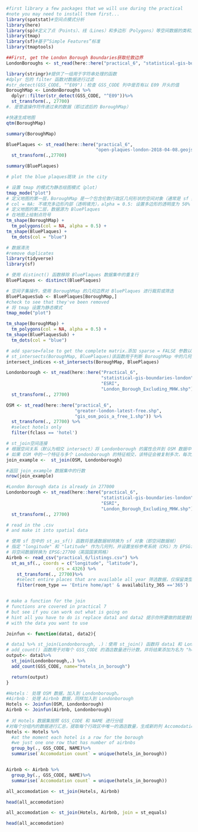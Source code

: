 ```r
#first library a few packages that we will use during the practical
#note you may need to install them first...
library(spatstat)#空间点模式分析
library(here)
library(sp)#定义了点（Points）、线（Lines）和多边形（Polygons）等空间数据的类和方法
library(tmap)
library(sf)#基于“Simple Features”标准
library(tmaptools)
```

```r
##First, get the London Borough Boundaries获取伦敦边界
LondonBoroughs <- st_read(here::here("practical_6", "statistical-gis-boundaries-london", "ESRI", "London_Borough_Excluding_MHW.shp"))
```
```r
library(stringr)#提供了一组用于字符串处理的函数
#dplyr 包的 filter 函数对数据进行过滤
#str_detect(GSS_CODE, "^E09")：检查 GSS_CODE 列中是否有以 E09 开头的值
BoroughMap <- LondonBoroughs %>%
  dplyr::filter(str_detect(GSS_CODE, "^E09"))%>%
  st_transform(., 27700)
#. 是管道操作符传递过来的数据（即过滤后的 BoroughMap）

#快速生成地图
qtm(BoroughMap)
```
```r
summary(BoroughMap)
```
```r
BluePlaques <- st_read(here::here("practical_6",
                                  "open-plaques-london-2018-04-08.geojson")) %>%
  st_transform(.,27700)
```
```r
summary(BluePlaques)
```
```r
# plot the blue plaques斑块 in the city

# 设置 tmap 的模式为静态绘图模式（plot）
tmap_mode("plot")
# 定义地图的第一层，BoroughMap 是一个包含伦敦行政区几何形状的空间对象（通常是 sf 数据对象）
# col = NA: 不填充多边形内部（透明填充），alpha = 0.5: 设置多边形的透明度为 50%
# 定义地图的第二层，数据源为 BluePlaques
# 在地图上绘制点符号
tm_shape(BoroughMap) +
  tm_polygons(col = NA, alpha = 0.5) +
tm_shape(BluePlaques) +
  tm_dots(col = "blue")
```
```r
# 数据清洗
#remove duplicates
library(tidyverse)
library(sf)

# 使用 distinct() 函数移除 BluePlaques 数据集中的重复行
BluePlaques <- distinct(BluePlaques)
```
```r
# 空间子集操作，使用 BoroughMap 的几何边界对 BluePlaques 进行裁剪或筛选
BluePlaquesSub <- BluePlaques[BoroughMap,]
#check to see that they've been removed
# 将 tmap 设置为静态模式
tmap_mode("plot")

tm_shape(BoroughMap) +
  tm_polygons(col = NA, alpha = 0.5) +
tm_shape(BluePlaquesSub) +
  tm_dots(col = "blue")
```

```r
# add sparse=false to get the complete matrix.添加 sparse = FALSE 参数以获得完整的矩阵
# st_intersects(BoroughMap, BluePlaques)该函数用于判断 BoroughMap 中的几何形状是否与 BluePlaques 中的几何形状相交
intersect_indices <-st_intersects(BoroughMap, BluePlaques)
```

```r
Londonborough <- st_read(here::here("Practical_6",
                                    "statistical-gis-boundaries-london", 
                                    "ESRI", 
                                    "London_Borough_Excluding_MHW.shp"))%>%
  st_transform(., 27700)
```
```r
OSM <- st_read(here::here("practical_6",
                          "greater-london-latest-free.shp", 
                          "gis_osm_pois_a_free_1.shp")) %>%
  st_transform(., 27700) %>%
  #select hotels only
  filter(fclass == 'hotel')
```
```r
# st_join空间连接
# 根据空间关系（默认为相交 intersect）将 Londonborough 的属性合并到 OSM 数据中
# 如果 OSM 中的一个特征与多个 Londonborough 的特征相交，该特征会被复制多次，每次附加一个匹配的属性
join_example <-  st_join(OSM, Londonborough)

#返回 join_example 数据集中的行数
nrow(join_example)
```

```r
#London Borough data is already in 277000
Londonborough <- st_read(here::here("practical_6",
                                    "statistical-gis-boundaries-london", 
                                    "ESRI", 
                                    "London_Borough_Excluding_MHW.shp"))%>%
  st_transform(., 27700)
```
```r
# read in the .csv
# and make it into spatial data

# 使用 sf 包中的 st_as_sf() 函数将普通数据帧转换为 sf 对象（即空间数据帧）
# 指定 "longitude" 和 "latitude" 作为几何列，并设置坐标参考系统（CRS）为 EPSG:4326 (WGS84 地理坐标)
# 将空间数据转换为 EPSG:27700（英国国家网格）
Airbnb <- read_csv("practical_6/listings.csv") %>%
  st_as_sf(., coords = c("longitude", "latitude"), 
                   crs = 4326) %>%
    st_transform(., 27700)%>%
    #select entire places that are available all year 筛选数据，仅保留类型为 'Entire home/apt' 的 Airbnb 房源，并且这些房源全年 365 天可用
    filter(room_type == 'Entire home/apt' & availability_365 =='365')


# make a function for the join
# functions are covered in practical 7
# but see if you can work out what is going on
# hint all you have to do is replace data1 and data2 提示你所要做的就是替换 data1 和 data2
# with the data you want to use

Joinfun <- function(data1, data2){

# data1 %>% st_join(Londonborough, .)：使用 st_join() 函数将 data1 和 Londonborough 进行空间连接
# add_count() 函数用于对每个 GSS_CODE 的酒店数量进行计数，并将结果添加为名为 "hotels_in_borough" 的新列
output<- data1%>%
  st_join(Londonborough,.) %>%
  add_count(GSS_CODE, name="hotels_in_borough") 

  return(output)
}

#Hotels： 处理 OSM 数据，加入到 Londonborough。
#Airbnb： 处理 Airbnb 数据，同样加入到 Londonborough
Hotels <- Joinfun(OSM, Londonborough)
Airbnb <- Joinfun(Airbnb, Londonborough)
 
# 对 Hotels 数据集按照 GSS_CODE 和 NAME 进行分组
#对每个分组内的数据进行汇总，提取每个行政区中唯一的酒店数量，生成新的列 Accomodation count，表示该行政区的酒店或住宿设施总数。
Hotels <- Hotels %>%
  #at the moment each hotel is a row for the borough
  #we just one one row that has number of airbnbs
  group_by(., GSS_CODE, NAME)%>%
  summarise(`Accomodation count` = unique(hotels_in_borough))


Airbnb <- Airbnb %>%
  group_by(., GSS_CODE, NAME)%>%
  summarise(`Accomodation count` = unique(hotels_in_borough))
```
```r
all_accomodation <- st_join(Hotels, Airbnb)

head(all_accomodation)
```
```r
all_accomodation <- st_join(Hotels, Airbnb, join = st_equals)

head(all_accomodation)
```
```r

```







